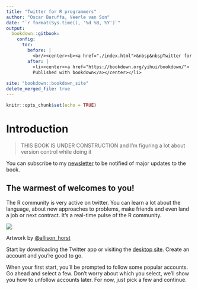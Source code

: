 ```yaml
---
title: "Twitter for R programmers"
author: "Oscar Baruffa, Veerle van Son"
date: "`r format(Sys.time(), '%d %B, %Y')`"
output: 
  bookdown::gitbook:
    config:
      toc:
        before: |  
          <br/><center><b><a href="./index.html">&nbsp&nbspTwitter for R programmers</a></b></center></li>
        after: |
          <li><center><a href="https://bookdown.org/yihui/bookdown/">
          Published with bookdown</a></center></li>
        
site: "bookdown::bookdown_site"
delete_merged_file: true
---
```


```r
knitr::opts_chunk$set(echo = TRUE)

```



# Introduction

> THIS BOOK IS UNDER CONSTRUCTION and I'm figuring a lot about version control while doing it

You can subscribe to my [newsletter](https://tinyletter.com/OscarBaruffa){target="_blank"} to be notified of major updates to the book. 

## The warmest of welcomes to you!
The R community is very active on twitter. 
You can learn a lot about the language, about new approaches to problems, make friends and even land a job or next contract. 
It's a real-time pulse of the R community. 

![](images/welcome_to_rstats_twitter.png)

Artwork by [\@allison_horst](https://twitter.com/allison_horst){target="_blank"}

Start by downloading the Twitter app or visiting the [desktop site](https://twitter.com/){target="_blank"}. 
Create an account and you're good to go.

When your first start, you'll be prompted to follow some popular accounts. Go ahead and select a few. 
Don't worry about which you select, we'll show you how to unfollow accounts later. For now, just pick a few and continue.



